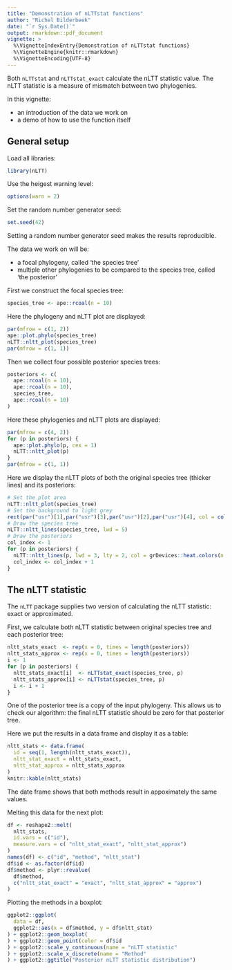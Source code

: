 ```yaml
---
title: "Demonstration of nLTTstat functions"
author: "Richel Bilderbeek"
date: "`r Sys.Date()`"
output: rmarkdown::pdf_document
vignette: >
  %\VignetteIndexEntry{Demonstration of nLTTstat functions}
  %\VignetteEngine{knitr::rmarkdown}
  %\VignetteEncoding{UTF-8}
---
```


Both `nLTTstat` and `nLTTstat_exact` calculate the nLTT statistic value.
The nLTT statistic is a measure of mismatch between two phylogenies.

In this vignette:

 * an introduction of the data we work on
 * a demo of how to use the function itself

## General setup

Load all libraries:

```r
library(nLTT)
```

Use the heigest warning level:

```r
options(warn = 2)
```

Set the random number generator seed:

```r
set.seed(42)
```

Setting a random number generator seed makes the results reproducible.

The data we work on will be:

 * a focal phylogeny, called 'the species tree'
 * multiple other phylogenies to be compared to the species tree, called 'the posterior'

First we construct the focal species tree:

```r
species_tree <- ape::rcoal(n = 10)
```

Here the phylogeny and nLTT plot are displayed:

```r
par(mfrow = c(1, 2))
ape::plot.phylo(species_tree)
nLTT::nltt_plot(species_tree)
par(mfrow = c(1, 1))
```

Then we collect four possible posterior species trees:

```r
posteriors <- c(
  ape::rcoal(n = 10), 
  ape::rcoal(n = 10), 
  species_tree, 
  ape::rcoal(n = 10)
)
```

Here these phylogenies and nLTT plots are displayed:

```r
par(mfrow = c(4, 2))
for (p in posteriors) {
  ape::plot.phylo(p, cex = 1)
  nLTT::nltt_plot(p)
}
par(mfrow = c(1, 1))
```

Here we display the nLTT plots of both the original
species tree (thicker lines) and its posteriors:

```r
# Set the plot area
nLTT::nltt_plot(species_tree)
# Set the background to light grey
rect(par("usr")[1],par("usr")[3],par("usr")[2],par("usr")[4], col = colors()[240])
# Draw the species tree
nLTT::nltt_lines(species_tree, lwd = 5)
# Draw the posteriors
col_index <- 1
for (p in posteriors) {
  nLTT::nltt_lines(p, lwd = 3, lty = 2, col = grDevices::heat.colors(n = 4)[col_index])
  col_index <- col_index + 1
}
```

## The nLTT statistic

The `nLTT` package supplies two version of calculating the 
nLTT statistic: exact or approximated.

First, we calculate both nLTT statistic between original species
tree and each posterior tree:

```r
nltt_stats_exact  <- rep(x = 0, times = length(posteriors))
nltt_stats_approx <- rep(x = 0, times = length(posteriors))
i <- 1
for (p in posteriors) {
  nltt_stats_exact[i]  <- nLTTstat_exact(species_tree, p)
  nltt_stats_approx[i] <- nLTTstat(species_tree, p)
  i <- i + 1
}
```

One of the posterior tree is a copy of the input phylogeny.
This allows us to check our algorithm: the final nLTT statistic
should be zero for that posterior tree.

Here we put the results in a data frame and display it as a table:

```r
nltt_stats <- data.frame(
  id = seq(1, length(nltt_stats_exact)),
  nltt_stat_exact = nltt_stats_exact, 
  nltt_stat_approx = nltt_stats_approx
)
knitr::kable(nltt_stats)
```

The date frame shows that both methods result in
appoximately the same values.

Melting this data for the next plot:

```r
df <- reshape2::melt(
  nltt_stats, 
  id.vars = c("id"), 
  measure.vars = c( "nltt_stat_exact", "nltt_stat_approx")
)
names(df) <- c("id", "method", "nltt_stat")
df$id <- as.factor(df$id)
df$method <- plyr::revalue(
  df$method, 
  c("nltt_stat_exact" = "exact", "nltt_stat_approx" = "approx")
)
```

Plotting the methods in a boxplot:

```r
ggplot2::ggplot(
  data = df, 
  ggplot2::aes(x = df$method, y = df$nltt_stat)
) + ggplot2::geom_boxplot(
) + ggplot2::geom_point(color = df$id
) + ggplot2::scale_y_continuous(name = "nLTT statistic"
) + ggplot2::scale_x_discrete(name = "Method"
) + ggplot2::ggtitle("Posterior nLTT statistic distribution")
```
